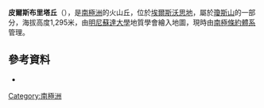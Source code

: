 '''皮爾斯布里塔丘'''（{{lang-en|Pillsbury Tower}}），是[[南極洲|南極洲]]的火山丘，位於[[埃爾斯沃思地|埃爾斯沃思地]]，屬於[[瓊斯山|瓊斯山]]的一部分，海拔高度1,295米，由[[明尼蘇達大學|明尼蘇達大學]]地質學會繪入地圖，現時由[[南極條約體系|南極條約體系]]管理。

{{coord|73|31|S|94|20|W|display=inline,title}}

==參考資料==
*{{usgs-gazetteer}}

{{DEFAULTSORT:Pillsbury Tower}}
[[Category:南極洲|Category:南極洲]]


{{EllsworthLand-geo-stub}}